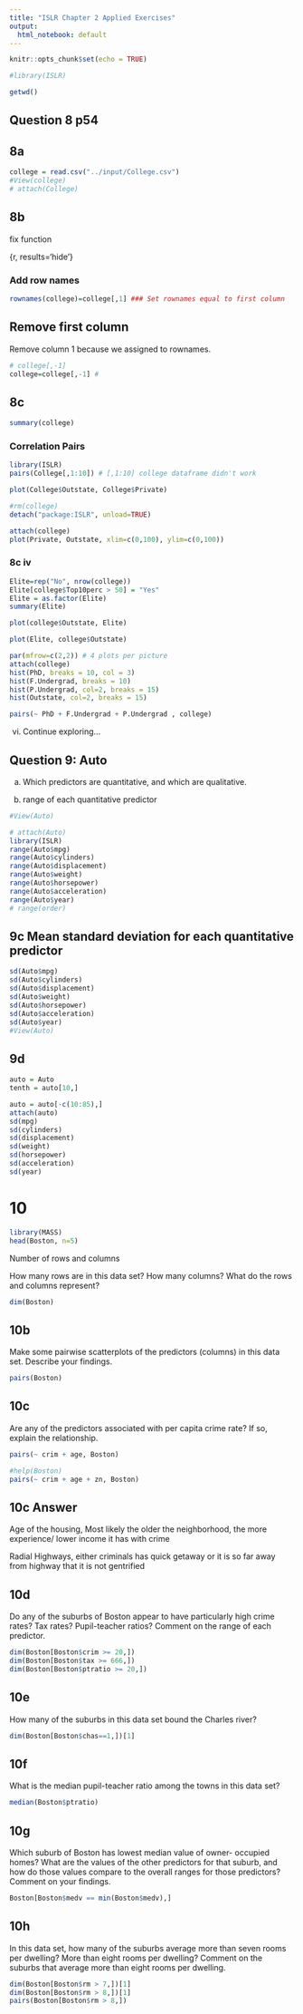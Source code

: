 ```yaml
---
title: "ISLR Chapter 2 Applied Exercises"
output:
  html_notebook: default
---
```


```r
knitr::opts_chunk$set(echo = TRUE)
```

```r
#library(ISLR)
```

```r
getwd()
```

## Question 8 p54

## 8a
```r
college = read.csv("../input/College.csv")
#View(college)
# attach(College)
```

## 8b

fix function

{r, results='hide'}

### Add row names

```r
rownames(college)=college[,1] ### Set rownames equal to first column
```

## Remove first column

Remove column 1 because we assigned to rownames.
```r
# college[,-1]
college=college[,-1] # 
```

## 8c

```r
summary(college)
```
### Correlation Pairs

```r
library(ISLR)
pairs(College[,1:10]) # [,1:10] college dataframe didn't work
```

```r
plot(College$Outstate, College$Private)
```


```r
#rm(college)
detach("package:ISLR", unload=TRUE)

attach(college)
plot(Private, Outstate, xlim=c(0,100), ylim=c(0,100))
```

### 8c iv
```r
Elite=rep("No", nrow(college))
Elite[college$Top10perc > 50] = "Yes"
Elite = as.factor(Elite)
summary(Elite)
```


```r
plot(college$Outstate, Elite)
```

```r
plot(Elite, college$Outstate)
```

```r
par(mfrow=c(2,2)) # 4 plots per picture
attach(college)
hist(PhD, breaks = 10, col = 3)
hist(F.Undergrad, breaks = 10)
hist(P.Undergrad, col=2, breaks = 15)
hist(Outstate, col=2, breaks = 15)

```

```r

pairs(~ PhD + F.Undergrad + P.Undergrad , college)
```

vi. Continue exploring...

## Question 9: Auto

a. Which predictors are quantitative, and which are qualitative.

b. range of each quantitative predictor

```r
#View(Auto)
```


```r
# attach(Auto)
library(ISLR)
range(Auto$mpg)
range(Auto$cylinders)
range(Auto$displacement)
range(Auto$weight)
range(Auto$horsepower)
range(Auto$acceleration)
range(Auto$year)
# range(order)
```

## 9c Mean standard deviation for each quantitative predictor

```r
sd(Auto$mpg)
sd(Auto$cylinders)
sd(Auto$displacement)
sd(Auto$weight)
sd(Auto$horsepower)
sd(Auto$acceleration)
sd(Auto$year)
#View(Auto)
```

## 9d

```r
auto = Auto
tenth = auto[10,]

auto = auto[-c(10:85),]
attach(auto)
sd(mpg)
sd(cylinders)
sd(displacement)
sd(weight)
sd(horsepower)
sd(acceleration)
sd(year)
```

# 10

```r
library(MASS)
head(Boston, n=5)
```
Number of rows and columns

How many rows are in this data set? How many columns? What do the rows and columns represent?

```r
dim(Boston)
```
## 10b

Make some pairwise scatterplots of the predictors (columns) in this data set. Describe your findings.

```r
pairs(Boston)
```

## 10c

Are any of the predictors associated with per capita crime rate? If so, explain the relationship.

```r
pairs(~ crim + age, Boston)
```

```r
#help(Boston)
pairs(~ crim + age + zn, Boston)
```

## 10c Answer

Age of the housing, Most likely the older the neighborhood, the more experience/ lower income it has with crime

Radial Highways, either criminals has quick getaway or it is so far away from highway that it is not gentrified


## 10d

Do any of the suburbs of Boston appear to have particularly high crime rates? Tax rates? Pupil-teacher ratios? Comment on the range of each predictor.

```r
dim(Boston[Boston$crim >= 20,])
dim(Boston[Boston$tax >= 666,])
dim(Boston[Boston$ptratio >= 20,])
```

## 10e

How many of the suburbs in this data set bound the Charles river?

```r
dim(Boston[Boston$chas==1,])[1]
```

## 10f

What is the median pupil-teacher ratio among the towns in this data set?

```r
median(Boston$ptratio)
```

## 10g

Which suburb of Boston has lowest median value of owner- occupied homes? What are the values of the other predictors for that suburb, and how do those values compare to the overall ranges for those predictors? Comment on your findings.

```r
Boston[Boston$medv == min(Boston$medv),]
```

## 10h

In this data set, how many of the suburbs average more than seven rooms per dwelling? More than eight rooms per dwelling? Comment on the suburbs that average more than eight rooms per dwelling.

```r
dim(Boston[Boston$rm > 7,])[1]
dim(Boston[Boston$rm > 8,])[1]
pairs(Boston[Boston$rm > 8,])
```



